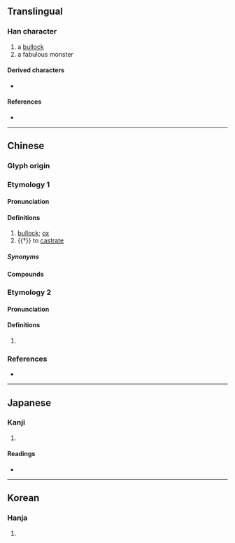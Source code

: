 {{character info}}
==Translingual==

===Han character===
{{Han char|rn=93|rad=牛|as=09|sn=13|four=25544|canj=HQNKQ|ids=⿰牜建}}

# a [[bullock]]
# a fabulous monster

====Derived characters====
* {{l|mul|[[𭋑]]}}

====References====
* {{Han ref|kx=0702.190|dkj=20078|dj=1115.240|hdz=31814.130|uh=728D|ud=29325|bh=DEA5|bd=56997}}

----

==Chinese==
{{zh-forms}}

===Glyph origin===
{{Han etym}}

===Etymology 1===

====Pronunciation====
{{zh-pron
|m=jiān
|c=gin1
|mc=1
|oc=2
|cat=n,v
}}

====Definitions====
{{zh-hanzi}}

# [[bullock]]; [[ox]]
# {{†}} to [[castrate]]

=====Synonyms=====
{{zh-dial|公牛}}

====Compounds====
{{zh-der|犍牛|犍陀羅}}

===Etymology 2===

====Pronunciation====
{{zh-pron
|m=qián
|c=kin4
|mc=2
|oc=1
|cat=
}}

====Definitions====
{{zh-hanzi}}

# {{zh-only|犍為}}

===References===
* {{R:yue:mfccd}}

----

==Japanese==

===Kanji===
{{ja-kanji|grade=|rs=牛09}}

# {{rfdef|ja|sort=牛09}}

====Readings====
* {{ja-readings|on=けん,こん,げん|kun=}}

----

==Korean==

===Hanja===
{{ko-hanja|hangeul=건|eumhun=|rv=geon|mr=kŏn|y=ken}}

# {{rfdef|ko|sort=牛09}}